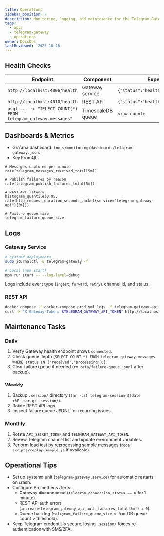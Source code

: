 ```yaml
---
title: Operations
sidebar_position: 7
description: Monitoring, logging, and maintenance for the Telegram Gateway stack.
tags:
  - apps
  - telegram-gateway
  - operations
owner: DocsOps
lastReviewed: '2025-10-26'
---
```

## Health Checks

| Endpoint | Component | Expected Response | Cadence |
|----------|-----------|-------------------|---------|
| `http://localhost:4006/health` | Gateway service | `{"status":"healthy","telegram":"connected"}` | 30s |
| `http://localhost:4010/health` | REST API | `{"status":"healthy","database":true}` | 30s |
| `psql ... -c "SELECT COUNT(*) FROM telegram_gateway.messages"` | TimescaleDB queue | `<row count>` | 5m |

## Dashboards & Metrics

- Grafana dashboard: `tools/monitoring/dashboards/telegram-gateway.json`.
- Key PromQL:

```promql
# Messages captured per minute
rate(telegram_messages_received_total[5m])

# Publish failures by reason
rate(telegram_publish_failures_total[5m])

# REST API latency
histogram_quantile(0.95, rate(http_request_duration_seconds_bucket{service="telegram-gateway-api"}[5m]))

# Failure queue size
telegram_failure_queue_size
```

## Logs

### Gateway Service

```bash
# systemd deployments
sudo journalctl -u telegram-gateway -f

# Local (npm start)
npm run start -- --log-level=debug
```

Logs include event type (`ingest`, `forward`, `retry`), channel id, and status.

### REST API

```bash
docker compose -f docker-compose.prod.yml logs -f telegram-gateway-api
curl -H "X-Gateway-Token: $TELEGRAM_GATEWAY_API_TOKEN" http://localhost:4010/
```

## Maintenance Tasks

### Daily

1. Verify Gateway health endpoint shows `connected`.
2. Check queue depth (`SELECT COUNT(*) FROM telegram_gateway.messages WHERE status IN ('received','processing');`).
3. Clear failure queue if needed (`rm data/failure-queue.jsonl` after backup).

### Weekly

1. Backup `.session/` directory (`tar -czf telegram-session-$(date +%F).tar.gz .session/`).
2. Rotate REST API logs.
3. Inspect failure queue JSONL for recurring issues.

### Monthly

1. Rotate `API_SECRET_TOKEN` and `TELEGRAM_GATEWAY_API_TOKEN`.
2. Review Telegram channel list and update environment variables.
3. Perform load test by reprocessing sample messages (`node scripts/replay-sample.js` if available).

## Operational Tips

- Set up systemd unit (`telegram-gateway.service`) for automatic restarts on crash.
- Configure Prometheus alerts:
  - Gateway disconnected (`telegram_connection_status == 0` for 1 minute).
  - REST API auth errors (`increase(telegram_gateway_api_auth_failures_total[5m]) > 0`).
  - Queue backlog (`telegram_failure_queue_size > 0` or DB queue count > threshold).
- Keep Telegram credentials secure; losing `.session/` forces re-authentication with SMS/2FA.
